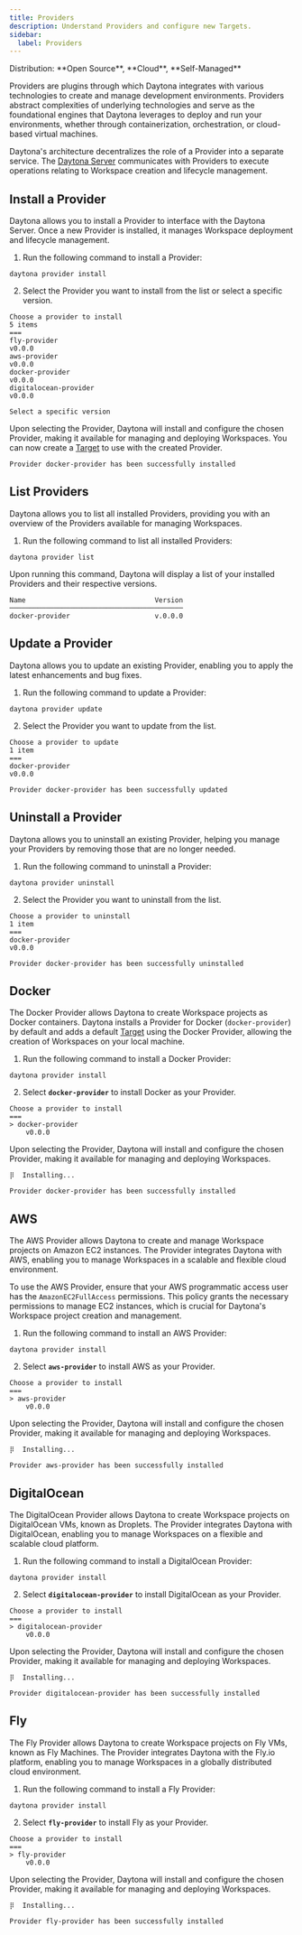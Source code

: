 ```yaml
---
title: Providers
description: Understand Providers and configure new Targets.
sidebar:
  label: Providers
---
```



<Label>
  Distribution: **Open Source**, **Cloud**, **Self-Managed**
</Label>


Providers are plugins through which Daytona integrates with various technologies to create and manage development environments. Providers abstract complexities of underlying technologies and serve as the foundational engines that Daytona leverages to deploy and run your environments, whether through containerization, orchestration, or cloud-based virtual machines.

Daytona's architecture decentralizes the role of a Provider into a separate service. The [Daytona Server](/docs/usage/server) communicates with Providers to execute operations relating to Workspace creation and lifecycle management.

## Install a Provider

Daytona allows you to install a Provider to interface with the Daytona Server. Once a new Provider is installed, it manages Workspace deployment and lifecycle management.

1. Run the following command to install a Provider:

```shell
daytona provider install
```

2. Select the Provider you want to install from the list or select a specific version.

```text
Choose a provider to install
5 items
===
fly-provider
v0.0.0
aws-provider
v0.0.0
docker-provider
v0.0.0
digitalocean-provider
v0.0.0

Select a specific version
```

Upon selecting the Provider, Daytona will install and configure the chosen Provider, making it available for managing and deploying Workspaces. You can now create a [Target](/docs/configuration/targets) to use with the created Provider.

```text
Provider docker-provider has been successfully installed
```

## List Providers

Daytona allows you to list all installed Providers, providing you with an overview of the Providers available for managing Workspaces.

1. Run the following command to list all installed Providers:

```shell
daytona provider list
```

Upon running this command, Daytona will display a list of your installed Providers and their respective versions.

```text
Name                                Version               
───────────────────────────────────────────
docker-provider                     v.0.0.0
```

## Update a Provider

Daytona allows you to update an existing Provider, enabling you to apply the latest enhancements and bug fixes.

1. Run the following command to update a Provider:

```shell
daytona provider update
```

2. Select the Provider you want to update from the list.

```text
Choose a provider to update
1 item
===
docker-provider
v0.0.0
```

```text
Provider docker-provider has been successfully updated
```

## Uninstall a Provider

Daytona allows you to uninstall an existing Provider, helping you manage your Providers by removing those that are no longer needed.

1. Run the following command to uninstall a Provider:

```shell
daytona provider uninstall
```

2. Select the Provider you want to uninstall from the list.

```text
Choose a provider to uninstall
1 item
===
docker-provider
v0.0.0
```

```text
Provider docker-provider has been successfully uninstalled
```

## Docker

The Docker Provider allows Daytona to create Workspace projects as Docker containers. Daytona installs a Provider for Docker (`docker-provider`) by default and adds a default [Target](/docs/configuration/targets#docker) using the Docker Provider, allowing the creation of Workspaces on your local machine.

1. Run the following command to install a Docker Provider:

```shell
daytona provider install
```

2. Select **`docker-provider`** to install Docker as your Provider.

```text
Choose a provider to install
===
> docker-provider
    v0.0.0
```

Upon selecting the Provider, Daytona will install and configure the chosen Provider, making it available for managing and deploying Workspaces.

```text
⡿  Installing...
```

```text
Provider docker-provider has been successfully installed
```

<DocumentList>
<DocumentListItem
    title="Set a Docker Target"
    subtitle="Learn how to set a local or remote Docker Target to deploy and manage Workspaces."
    href="/docs/configuration/targets/#docker-local"
    expanded
  />
</DocumentList>

## AWS

The AWS Provider allows Daytona to create and manage Workspace projects on Amazon EC2 instances. The Provider integrates Daytona with AWS, enabling you to manage Workspaces in a scalable and flexible cloud environment.

To use the AWS Provider, ensure that your AWS programmatic access user has the `AmazonEC2FullAccess` permissions. This policy grants the necessary permissions to manage EC2 instances, which is crucial for Daytona's Workspace project creation and management.

1. Run the following command to install an AWS Provider:

```shell
daytona provider install
```

2. Select **`aws-provider`** to install AWS as your Provider.

```text
Choose a provider to install
===
> aws-provider
    v0.0.0
```

Upon selecting the Provider, Daytona will install and configure the chosen Provider, making it available for managing and deploying Workspaces.

```text
⡿  Installing...
```

```text
Provider aws-provider has been successfully installed
```

<DocumentList>
<DocumentListItem
    title="Set an AWS Target"
    subtitle="Learn how to set an AWS Target to deploy and manage Workspaces."
    href="/docs/configurationtargets#aws"
    expanded
  />
</DocumentList>

## DigitalOcean

The DigitalOcean Provider allows Daytona to create Workspace projects on DigitalOcean VMs, known as Droplets. The Provider integrates Daytona with DigitalOcean, enabling you to manage Workspaces on a flexible and scalable cloud platform.

1. Run the following command to install a DigitalOcean Provider:

```shell
daytona provider install
```

2. Select **`digitalocean-provider`** to install DigitalOcean as your Provider.

```text
Choose a provider to install
===
> digitalocean-provider
    v0.0.0
```

Upon selecting the Provider, Daytona will install and configure the chosen Provider, making it available for managing and deploying Workspaces.

```text
⡿  Installing...
```

```text
Provider digitalocean-provider has been successfully installed
```

<DocumentList>
<DocumentListItem
    title="Set a DigitalOcean Target"
    subtitle="Learn how to set a DigitalOcean Target to deploy and manage Workspaces."
    href="/docs/configuration/targets#digitalocean"
    expanded
  />
</DocumentList>

## Fly

The Fly Provider allows Daytona to create Workspace projects on Fly VMs, known as Fly Machines. The Provider integrates Daytona with the Fly.io platform, enabling you to manage Workspaces in a globally distributed cloud environment.

1. Run the following command to install a Fly Provider:

```shell
daytona provider install
```

2. Select **`fly-provider`** to install Fly as your Provider.

```text
Choose a provider to install
===
> fly-provider
    v0.0.0
```

Upon selecting the Provider, Daytona will install and configure the chosen Provider, making it available for managing and deploying Workspaces.

```text
⡿  Installing...
```

```text
Provider fly-provider has been successfully installed
```

<DocumentList>
<DocumentListItem
    title="Set a Fly Target"
    subtitle="Learn how to set a Fly Target to deploy and manage Workspaces."
    href="/docs/configuration/targets#fly"
    expanded
  />
</DocumentList>
